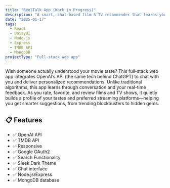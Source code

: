 ```yaml
---
title: "ReelTalk App (Work in Progress)"
description: "A smart, chat-based film & TV recommender that learns your taste and shows you what’s actually available to stream—no more endless scrolling"
date: "2025-01-17"
tags:
  - React
  - DaisyUI
  - Node.js
  - Express
  - TMDB API
  - MongoDB
projectType: "Full-stack web app"
---
```



<MdxPublicImage src="/projects/unearth-engine/unearth-engine.png" />

Wish someone actually understood your movie taste? This full-stack web app integrates OpenAI’s API (the same tech behind ChatGPT) to chat with you and deliver personalized recommendations. Unlike traditional algorithms, this app learns through conversation and your real-time feedback. As you rate, favorite, and review films and TV shows, it quietly builds a profile of your tastes and preferred streaming platforms—helping you get smarter suggestions, from trending blockbusters to hidden gems.

<section>
  <ArrowCardButton
    href="https://github.com/nathanccz/movie-rec-app"
    text="View on GitHub"
    openInNewTab
  />
</section>

## 📋 Features

- ✅ OpenAI API
- ✅ TMDB API
- ✅ Responsive
- ✅ Google OAuth2
- ✅ Search Functionality
- ✅ Sleek Dark Theme
- ✅ Chat interface
- ✅ Node.js/Express
- ✅ MongoDB database
